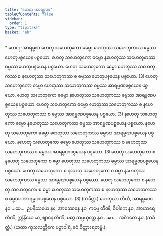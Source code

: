 ```yaml
---
title: "ဟေတု-အာရမ္မဏ"
tableOfContents: false
sidebar:
  order: 1
type: "tipitaka"
basket: "ab"
---
```



<DynamicBreadcrumb />

<Paragraph type="center">
* ဟေတု-အာရမ္မဏ
</Paragraph>

<Division number="6">

<Paragraph number="11">
ဟေတု သဟေတုကော ဓမ္မော ဟေတုဿ သဟေတုကဿ ဓမ္မဿ ဟေတုပစ္စယေန ပစ္စယော. ဟေတု သဟေတုကော ဓမ္မော နဟေတုဿ သဟေတုကဿ ဓမ္မဿ ဟေတုပစ္စယေန ပစ္စယော. ဟေတု သဟေတုကော ဓမ္မော ဟေတုဿ သဟေတုကဿ စ နဟေတုဿ သဟေတုကဿ စ ဓမ္မဿ ဟေတုပစ္စယေန ပစ္စယော. (3)
</Paragraph>

</Division>
<Division number="7">

<Paragraph number="12">
ဟေတု သဟေတုကော ဓမ္မော ဟေတုဿ သဟေတုကဿ ဓမ္မဿ အာရမ္မဏပစ္စယေန ပစ္စယော. ဟေတု သဟေတုကော ဓမ္မော နဟေတုဿ သဟေတုကဿ ဓမ္မဿ အာရမ္မဏပစ္စယေန ပစ္စယော. ဟေတု သဟေတုကော ဓမ္မော ဟေတုဿ သဟေတုကဿ စ နဟေတုဿ သဟေတုကဿ စ ဓမ္မဿ အာရမ္မဏပစ္စယေန ပစ္စယော. (3)
</Paragraph>

<Paragraph number="13">
နဟေတု သဟေတုကော ဓမ္မော နဟေတုဿ သဟေတုကဿ ဓမ္မဿ အာရမ္မဏပစ္စယေန ပစ္စယော. နဟေတု သဟေတုကော ဓမ္မော ဟေတုဿ သဟေတုကဿ ဓမ္မဿ အာရမ္မဏပစ္စယေန ပစ္စယော. နဟေတု သဟေတုကော ဓမ္မော ဟေတုဿ သဟေတုကဿ စ နဟေတုဿ သဟေတုကဿ စ ဓမ္မဿ အာရမ္မဏပစ္စယေန ပစ္စယော. (3)
</Paragraph>

<Paragraph number="14">
ဟေတု သဟေတုကော စ နဟေတု သဟေတုကော စ ဓမ္မာ ဟေတုဿ သဟေတုကဿ ဓမ္မဿ အာရမ္မဏပစ္စယေန ပစ္စယော. ဟေတု သဟေတုကော စ နဟေတု သဟေတုကော စ ဓမ္မာ နဟေတုဿ သဟေတုကဿ ဓမ္မဿ အာရမ္မဏပစ္စယေန ပစ္စယော. ဟေတု သဟေတုကော စ နဟေတု သဟေတုကော စ ဓမ္မာ ဟေတုဿ သဟေတုကဿ စ နဟေတုဿ သဟေတုကဿ စ ဓမ္မဿ အာရမ္မဏပစ္စယေန ပစ္စယော. (3) (သံခိတ္တံ.)
</Paragraph>

</Division>
<Division number="8">

<Paragraph number="15">
ဟေတုယာ တီဏိ, အာရမ္မဏေ နဝ …ပေ…  ဥပနိဿယေ နဝ, အာသေဝနေ နဝ, ကမ္မေ တီဏိ, ဝိပါကေ နဝ, အာဟာရေ တီဏိ, ဣန္ဒြိယေ နဝ, ဈာနေ တီဏိ, မဂ္ဂေ သမ္ပယုတ္တေ နဝ …ပေ…  အဝိဂတေ နဝ. (သံခိတ္တံ.)
</Paragraph>

<Paragraph number="16">
(ယထာ ကုသလတ္တိကေ ပဉှာဝါရံ, ဧဝံ ဝိတ္ထာရေတဗ္ဗံ.)
</Paragraph>
</Division>